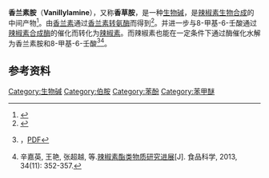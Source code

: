 {{Chembox
| ImageFile = Vanillylamine structure.svg
| ImageSize = 200px
| PIN = 4-(Aminomethyl)-2-methoxyphenol
| OtherNames = 4-Hydroxy-3-methoxybenzylamine<br />α-Amino-2-methoxy-''p''-cresol
|Section1={{Chembox Identifiers
| CASNo = 1196-92-5
| CASNo_Ref = {{cascite|correct|CAS}}
|  PubChem  =  70966
|  ChemSpiderID  =  64127
|  SMILES  =  Oc1ccc(cc1OC)CN
|  InChI  =  1/C8H11NO2/c1-11-8-4-6(5-9)2-3-7(8)10/h2-4,10H,5,9H2,1H3
|  InChIKey  =  WRPWWVNUCXQDQV-UHFFFAOYAK
|  StdInChI  =  1S/C8H11NO2/c1-11-8-4-6(5-9)2-3-7(8)10/h2-4,10H,5,9H2,1H3
|  StdInChIKey  =  WRPWWVNUCXQDQV-UHFFFAOYSA-N
  
}}
|Section2={{Chembox Properties
| C=8 | H=11 | N=1 | O=2
| Appearance = 
| Density = 
| MeltingPt = 
| BoilingPt = 
| Solubility =
  }}
|Section3={{Chembox Hazards
| MainHazards = 
| FlashPt = 
| AutoignitionPt =
  }}
}}

'''香兰素胺'''（'''Vanillylamine'''），又称'''香草胺'''，是一种[[生物碱|生物碱]]，是[[辣椒素|辣椒素]][[生物合成|生物合成]]的中间产物<ref>{{cite journal | title = Biosynthesis of capsaicin and dihydrocapsaicin in Capsicum frutescens | author = Edward Leete and Mary C. L. Louden | journal = J. Am. Chem. Soc. | date = 1968 | volume = 90 | issue = 24 | pages = 6837–6841 | doi = 10.1021/ja01026a049| pmid = 5687710 }}</ref>。由[[香兰素|香兰素]]通过[[香兰素转氨酶|香兰素转氨酶]]而得到<ref name= MetaCyc >{{cite web | url = http://metacyc.org/META/NEW-IMAGE?type=PATHWAY&object=PWY-5710 | title = MetaCyc Pathway: capsaicin biosynthesis | publisher = MetaCyc | accessdate = 2017-02-28 | archive-date = 2017-11-08 | archive-url = https://web.archive.org/web/20171108040034/https://metacyc.org/META/NEW-IMAGE?type=PATHWAY&object=PWY-5710 | dead-url = no }}</ref>。并进一步与8-甲基-6-壬酸通过[[辣椒素合成酶|辣椒素合成酶]]的催化而转化为[[辣椒素|辣椒素]]。而辣椒素也能在一定条件下通过酶催化水解为香兰素胺和8-甲基-6-壬酸<ref>{{cite journal | title = Capsaicin hydrolysis by Candida antarctica lipase | author = Dolores Reyes Duarte, Edmundo Castillo, Eduardo Bárzana and Agustín López-Munguía | journal = Biotechnology letters | date = 2000 | volume = 22 | issue = 22 | pages = 1811-1814 | doi = 10.1023/A:1005622704504}}，[http://www.academia.edu/download/46549024/a_3A100562270450420160616-30961-1vrru2f.pdf PDF]{{dead link|date=2018年5月 |bot=InternetArchiveBot |fix-attempted=yes }}</ref><ref>辛嘉英, 王艳, 张超越, 等.[http://www.spkx.net.cn/EN/article/downloadArticleFile.do?attachType=PDF&id=30316 辣椒素酯类物质研究进展][J]. 食品科学, 2013, 34(11): 352-357.</ref>。

==参考资料==
{{reflist}}

{{化学小作品}}

[[Category:生物碱|Category:生物碱]]
[[Category:伯胺|Category:伯胺]]
[[Category:苯酚|Category:苯酚]]
[[Category:苯甲醚|Category:苯甲醚]]